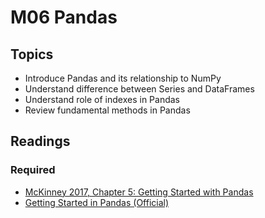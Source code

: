 # M06 Pandas

## Topics
- Introduce Pandas and its relationship to NumPy
- Understand difference between Series and DataFrames
- Understand role of indexes in Pandas
- Review fundamental methods in Pandas

## Readings

### Required

* [McKinney 2017, Chapter 5: Getting Started with Pandas](https://learning.oreilly.com/library/view/python-for-data/9781491957653/ch05.html)
* [Getting Started in Pandas (Official)](https://pandas.pydata.org/docs/getting_started/index.html#getting-started)
